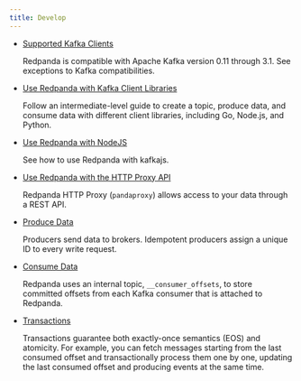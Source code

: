 ```yaml
---
title: Develop
---
```


<head>
    <meta name="title" content="Develop | Redpanda Docs"/>
    <meta name="description" content="Develop doc topics."/>
</head>

- [Supported Kafka Clients](../develop/kafka-clients)

    Redpanda is compatible with Apache Kafka version 0.11 through 3.1. See exceptions to Kafka compatibilities. 

- [Use Redpanda with Kafka Client Libraries](../develop/code-examples)

    Follow an intermediate-level guide to create a topic, produce data, and consume data with different client libraries, including Go, Node.js, and Python.

- [Use Redpanda with NodeJS](../develop/guide-nodejs)

    See how to use Redpanda with kafkajs.

- [Use Redpanda with the HTTP Proxy API](../develop/http-proxy)

    Redpanda HTTP Proxy (`pandaproxy`) allows access to your data through a REST API. 

- [Produce Data](../develop/produce-data)

    Producers send data to brokers. Idempotent producers assign a unique ID to every write request.

- [Consume Data](../develop/consume-data/)
      
    Redpanda uses an internal topic, `__consumer_offsets`, to store committed offsets from each Kafka consumer that is attached to Redpanda. 

- [Transactions](../develop/transactions)

    Transactions guarantee both exactly-once semantics (EOS) and atomicity. For example, you can fetch messages starting from the last consumed offset and transactionally process them one by one, updating the last consumed offset and producing events at the same time.